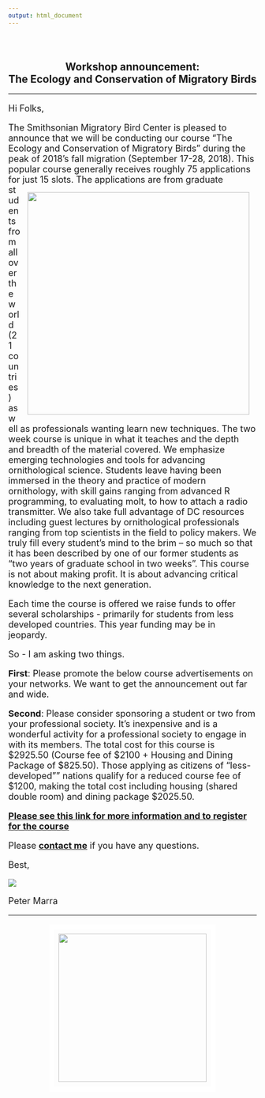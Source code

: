 ```yaml
---
output: html_document
---
```


<style>
p{
  text-align: left;
  font-size: 18px;
 }
</style>

<br>

<h2 style = "text-align: center;">Workshop announcement:</br>The Ecology and Conservation of Migratory Birds</h2>
<hr>
<p>Hi Folks,</p>


<p>The Smithsonian Migratory Bird Center is pleased to announce that we will be conducting our course "The Ecology and Conservation of Migratory Birds" during the peak of 2018's fall migration (September 17-28, 2018). This popular course generally receives roughly 75 applications for just 15 slots. <img style="float: right; margin: 15px 15px 15px 15px; width: 450px;" src="moltPic.jpg"/>The applications are from graduate students from all over the world (21 countries) as well as professionals wanting learn new techniques. The two week course is unique in what it teaches and the depth and breadth of the material covered. We emphasize emerging technologies and tools for advancing ornithological science. Students leave having been immersed in the theory and practice of modern ornithology, with skill gains ranging from advanced R programming, to evaluating molt, to how to attach a radio transmitter. We also take full advantage of DC resources including guest lectures by ornithological professionals ranging from top scientists in the field to policy makers. We truly fill every student's mind to the brim – so much so that it has been described by one of our former students as "two years of graduate school in two weeks". This course is not about making profit. It is about advancing critical knowledge to the next generation.</p>

<p>Each time the course is offered we raise funds to offer several scholarships - primarily for students from less developed countries. This year funding may be in jeopardy.</p>

<p>So - I am asking two things.</p>

<p><b>First</b>: Please promote the below course advertisements on your networks. We want to get the announcement out far and wide.</p>

<p><b>Second</b>: Please consider sponsoring a student or two from your professional society. It’s inexpensive and is a wonderful activity for a professional society to engage in with its members. The total cost for this course is $2925.50 (Course fee of $2100 + Housing and Dining Package of $825.50). Those applying as citizens of "less-developed"" nations qualify for a reduced course fee of $1200, making the total cost including housing (shared double room) and dining package $2025.50.</p>

<a href = "https://smconservation.gmu.edu/programs/graduate-and-professional/professional-training-courses/species-monitoring-and-conservation-bird-migration/"><b>Please see this link for more information and to register for the course</b></a>

<p>Please <a href="mailto: marrap@si.edu"><b>contact me</b></a> if you have any questions.</p>

<p>Best,</p>

<img src = "marraSignature.png"/>

<p>Peter Marra</p>

<hr>

<img style="display: block;
	   margin-left: auto;
    margin-right: auto;
	   padding: 9px;
	   border-style: solid;
	   border-width: 10px;
	   border-color: white;" src="nzpLogo.png" width="300" />

